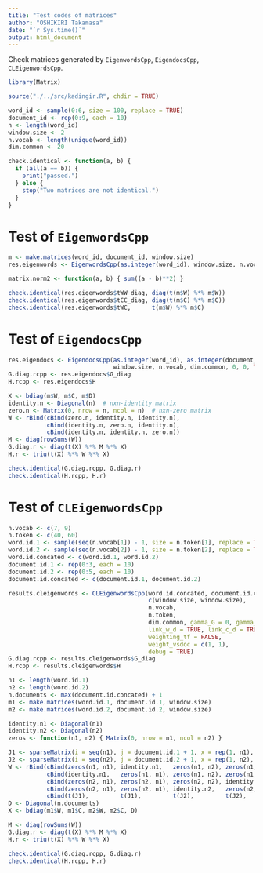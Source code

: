 ```yaml
---
title: "Test codes of matrices"
author: "OSHIKIRI Takamasa"
date: "`r Sys.time()`"
output: html_document
---
```


Check matrices generated by `EigenwordsCpp`, `EigendocsCpp`, `CLEigenwordsCpp`.

```r
library(Matrix)

source("./../src/kadingir.R", chdir = TRUE)

word_id <- sample(0:6, size = 100, replace = TRUE)
document_id <- rep(0:9, each = 10)
n <- length(word_id)
window.size <- 2
n.vocab <- length(unique(word_id))
dim.common <- 20

check.identical <- function(a, b) {
  if (all(a == b)) {
    print("passed.")
  } else {
    stop("Two matrices are not identical.")
  }
}
```

# Test of `EigenwordsCpp`
```r
m <- make.matrices(word_id, document_id, window.size)
res.eigenwords <- EigenwordsCpp(as.integer(word_id), window.size, n.vocab, dim.common, mode_oscca = TRUE, debug = TRUE)
```

```r
matrix.norm2 <- function(a, b) { sum((a - b)**2) }

check.identical(res.eigenwords$tWW_diag, diag(t(m$W) %*% m$W))
check.identical(res.eigenwords$tCC_diag, diag(t(m$C) %*% m$C))
check.identical(res.eigenwords$tWC,      t(m$W) %*% m$C)
```


# Test of `EigendocsCpp`
```r
res.eigendocs <- EigendocsCpp(as.integer(word_id), as.integer(document_id),
                              window.size, n.vocab, dim.common, 0, 0, TRUE, TRUE, debug = TRUE)
G.diag.rcpp <- res.eigendocs$G_diag
H.rcpp <- res.eigendocs$H

X <- bdiag(m$W, m$C, m$D)
identity.n <- Diagonal(n)  # nxn-identity matrix
zero.n <- Matrix(0, nrow = n, ncol = n)  # nxn-zero matrix
W <- rBind(cBind(zero.n, identity.n, identity.n),
           cBind(identity.n, zero.n, identity.n),
           cBind(identity.n, identity.n, zero.n))
M <- diag(rowSums(W))
G.diag.r <- diag(t(X) %*% M %*% X)
H.r <- triu(t(X) %*% W %*% X)

check.identical(G.diag.rcpp, G.diag.r)
check.identical(H.rcpp, H.r)
```


# Test of `CLEigenwordsCpp`
```r
n.vocab <- c(7, 9)
n.token <- c(40, 60)
word.id.1 <- sample(seq(n.vocab[1]) - 1, size = n.token[1], replace = TRUE)
word.id.2 <- sample(seq(n.vocab[2]) - 1, size = n.token[2], replace = TRUE)
word.id.concated <- c(word.id.1, word.id.2)
document.id.1 <- rep(0:3, each = 10)
document.id.2 <- rep(0:5, each = 10)
document.id.concated <- c(document.id.1, document.id.2)

results.cleigenwords <- CLEigenwordsCpp(word.id.concated, document.id.concated,
                                        c(window.size, window.size),
                                        n.vocab,
                                        n.token,
                                        dim.common, gamma_G = 0, gamma_H = 0,
                                        link_w_d = TRUE, link_c_d = TRUE,
                                        weighting_tf = FALSE,
                                        weight_vsdoc = c(1, 1),
                                        debug = TRUE)
G.diag.rcpp <- results.cleigenwords$G_diag
H.rcpp <- results.cleigenwords$H

n1 <- length(word.id.1)
n2 <- length(word.id.2)
n.documents <- max(document.id.concated) + 1
m1 <- make.matrices(word.id.1, document.id.1, window.size)
m2 <- make.matrices(word.id.2, document.id.2, window.size)

identity.n1 <- Diagonal(n1)
identity.n2 <- Diagonal(n2)
zeros <- function(n1, n2) { Matrix(0, nrow = n1, ncol = n2) }

J1 <- sparseMatrix(i = seq(n1), j = document.id.1 + 1, x = rep(1, n1), dims = c(n1, n.documents))
J2 <- sparseMatrix(i = seq(n2), j = document.id.2 + 1, x = rep(1, n2), dims = c(n2, n.documents))
W <- rBind(cBind(zeros(n1, n1), identity.n1,   zeros(n1, n2), zeros(n1, n2), J1),
           cBind(identity.n1,   zeros(n1, n1), zeros(n1, n2), zeros(n1, n2), J1),
           cBind(zeros(n2, n1), zeros(n2, n1), zeros(n2, n2), identity.n2,   J2),
           cBind(zeros(n2, n1), zeros(n2, n1), identity.n2,   zeros(n2, n2), J2),
           cBind(t(J1),         t(J1),         t(J2),         t(J2),         zeros(n.documents, n.documents)))
D <- Diagonal(n.documents)
X <- bdiag(m1$W, m1$C, m2$W, m2$C, D)

M <- diag(rowSums(W))
G.diag.r <- diag(t(X) %*% M %*% X)
H.r <- triu(t(X) %*% W %*% X)

check.identical(G.diag.rcpp, G.diag.r)
check.identical(H.rcpp, H.r)
```